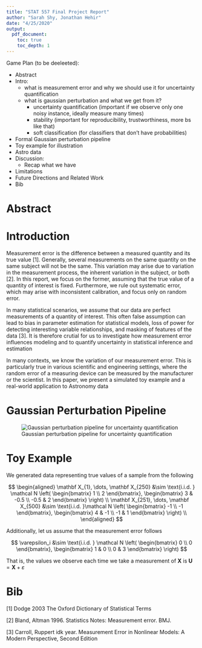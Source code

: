 ```yaml
---
title: "STAT 557 Final Project Report"
author: "Sarah Shy, Jonathan Hehir"
date: "4/25/2020"
output:
  pdf_document:
    toc: true
    toc_depth: 1
---
```


Game Plan (to be deeleeted):

* Abstract
* Intro:
    + what is measurement error and why we should use it for uncertainty quantification
    + what is gaussian perturbation and what we get from it?
        - uncertainty quantification (important if we observe only one noisy instance, ideally measure many times)
        - stability (important for reproducibility, trustworthiness, more bs like that)
        - soft classification (for classifiers that don't have probabilities)
* Formal Gaussian perturbation pipeline
* Toy example for illustration
* Astro data 
* Discussion:
    + Recap what we have
* Limitations
* Future Directions and Related Work
* Bib

# Abstract

# Introduction

Measurement error is the difference between a measured quantity and its true value [1]. Generally, several measurements on the same quantity on the same subject will not be the same. This variation may arise due to variation in the measurement process, the inherent variation in the subject, or both [2]. In this report, we focus on the former, assuming that the true value of a quantity of interest is fixed. Furthermore, we rule out systematic error, which may arise with inconsistent calibration, and focus only on random error.

In many statistical scenarios, we assume that our data are perfect measurements of a quantity of interest. This often false assumption can lead to bias in parameter estimation for statistical models, loss of power for detecting interesting variable relationships, and masking of features of the data [3]. It is therefore crutial for us to investigate how measurement error influences modeling and to quantify uncertainty in statistical inference and estimation

In many contexts, we know the variation of our measurement error. This is particularly true in various scientific and engineering settings, where the random error of a measuring device can be measured by the manufacturer or the scientist. In this paper, we present a simulated toy example and a real-world application to Astronomy data


# Gaussian Perturbation Pipeline

![Gaussian perturbation pipeline for uncertainty quantification](../Presentation/pipeline.png)

# Toy Example

We generated data representing true values of a sample from the following

$$
\begin{aligned}
\mathbf X_{1}, \dots, \mathbf X_{250} &\sim \text{i.i.d. } \mathcal N \left( \begin{bmatrix} 1 \\ 2 \end{bmatrix}, \begin{bmatrix} 3 & -0.5 \\ -0.5 & 2 \end{bmatrix} \right) \\
\mathbf X_{251}, \dots, \mathbf X_{500} &\sim \text{i.i.d. }\mathcal N \left( \begin{bmatrix} -1 \\ -1 \end{bmatrix}, \begin{bmatrix} 4 & -1 \\ -1 & 1 \end{bmatrix} \right) \\
\end{aligned}
$$

Additionally, let us assume that the measurement error follows

$$
\varepsilon_i &\sim \text{i.i.d. } \mathcal N \left( \begin{bmatrix} 0 \\ 0 \end{bmatrix}, \begin{bmatrix} 1 & 0 \\ 0 & 3 \end{bmatrix} \right)
$$

That is, the values we observe each time we take a measurement of $\mathbf X$ is $\mathbf U = \mathbf X + \varepsilon$

# Bib

[1] Dodge 2003 The Oxford Dictionary of Statistical Terms

[2] Bland, Altman 1996. Statistics Notes: Measurement error. BMJ.

[3] Carroll, Ruppert idk year. Measurement Error in Nonlinear Models: A Modern Perspective, Second Edition